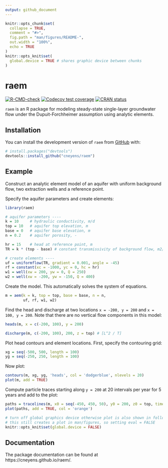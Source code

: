```yaml
---
output: github_document
---
```


<!-- README.md is generated from README.Rmd. Please edit that file -->

```r
knitr::opts_chunk$set(
  collapse = TRUE,
  comment = "#>",
  fig.path = "man/figures/README-",
  out.width = "100%",
  echo = TRUE
)
knitr::opts_knit$set(
  global.device = TRUE # shares graphic device between chunks
)
```

# raem

<!-- badges: start -->

[![R-CMD-check](https://github.com/cneyens/raem/actions/workflows/R-CMD-check.yaml/badge.svg)](https://github.com/cneyens/raem/actions/workflows/R-CMD-check.yaml)
[![Codecov test coverage](https://codecov.io/gh/cneyens/raem/branch/main/graph/badge.svg)](https://app.codecov.io/gh/cneyens/raem?branch=main)
[![CRAN status](https://www.r-pkg.org/badges/version/raem)](https://CRAN.R-project.org/package=raem)
<!-- badges: end -->

`raem` is an R package for modeling steady-state single-layer groundwater flow under the Dupuit-Forchheimer assumption using analytic elements.

## Installation

You can install the development version of `raem` from [GitHub](https://github.com/) with:

``` r
# install.packages("devtools")
devtools::install_github("cneyens/raem")
```

## Example

Construct an analytic element model of an aquifer with uniform background flow, two extraction wells and a reference point.

Specify the aquifer parameters and create elements:

```r
library(raem)

# aquifer parameters ----
k = 10     # hydraulic conductivity, m/d
top = 10   # aquifer top elevation, m
base = 0   # aquifer base elevation, m
n = 0.2    # aquifer porosity, -

hr = 15    # head at reference point, m
TR = k * (top - base) # constant transmissivity of background flow, m2/d

# create elements ----
uf = uniformflow(TR, gradient = 0.001, angle = -45)
rf = constant(xc = -1000, yc = 0, hc = hr)
w1 = well(xw = 200, yw = 0, Q = 250)
w2 = well(xw = -200, yw = -150, Q = 400)
```

Create the model. This automatically solves the system of equations.

```r
m = aem(k = k, top = top, base = base, n = n, 
        uf, rf, w1, w2)
```

Find the head and discharge at two locations `x = -200, y = 200` and `x = 100, y = 200`. Note that there are no vertical flow components in this model:

```r
heads(m, x = c(-200, 100), y = 200)

discharge(m, c(-200, 100), 200, z = top) # [L^2 / T]
```

Plot head contours and element locations. First, specify the contouring grid:

```r
xg = seq(-500, 500, length = 100)
yg = seq(-250, 250, length = 100)
```

Now plot:

```r
contours(m, xg, yg, 'heads', col = 'dodgerblue', nlevels = 20)
plot(m, add = TRUE)
```

Compute particle traces starting along `y = 200` at 20 intervals per year for 5 years and add to the plot:

```r
paths = tracelines(m, x0 = seq(-450, 450, 50), y0 = 200, z0 = top, times = seq(0, 5*365, 365/20))
plot(paths, add = TRUE, col = 'orange')
```

```r
# turn off global graphics device otherwise plot is also shown in following chunks
# this still creates a plot in man/figures, so setting eval = FALSE
knitr::opts_knit$set(global.device = FALSE)
```

## Documentation

The package documentation can be found at https://cneyens.github.io/raem/. 
